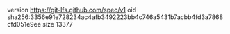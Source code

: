 version https://git-lfs.github.com/spec/v1
oid sha256:3356e91e728234ac4afb3492223bb4c746a5431b7acbb4fd3a7868cfd051e9ee
size 13377

